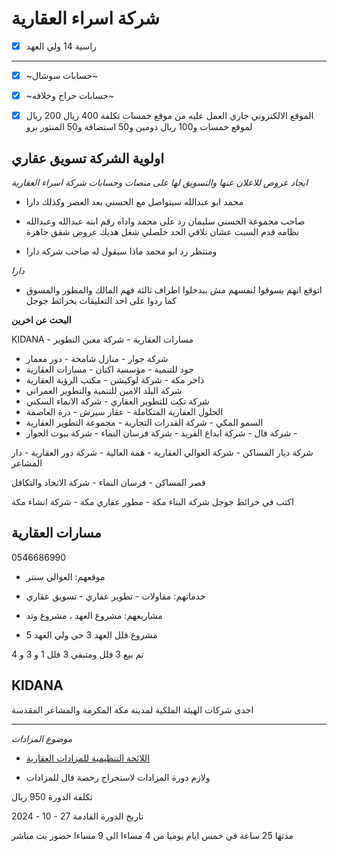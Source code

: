 # شركة اسراء العقارية
      

          
- [x] راسية 14 ولي العهد

---

- [x] ~حسابات سوشال~

- [x] ~حسابات حراج وخلافه~

- [x] الموقع الالكتروني جاري العمل عليه من موقع خمسات تكلفة 400 ريال 200 ريال لموقع خمسات و100 ريال دومين و50 استضافة و50 المنتور برو



## اولوية الشركة تسويق عقاري

*ايجاد عروض للاعلان عنها والتسويق لها على منصات وحسابات شركة اسراء العقارية*

- محمد ابو عبدالله سيتواصل مع الحسني بعد العصر وكذلك دارا

- صاحب مجموعة الحسني سليمان رد على محمد واداه رقم ابنه عبدالله وعبدالله نظامه قدم السبت عشان تلاقي الحد خلصلي شغل هديك عروض شقق جاهزة

- ومنتظر رد ابو محمد ماذا سيقول له صاحب شركة دارا

*دارا*

- اتوقع انهم يسوقوا لنفسهم مش بيدخلوا اطراف ثالثة فهم المالك والمطور والمسوق كما ردوا على احد التعليقات بخرائط جوجل

**البحث عن اخرين**

KIDANA - مسارات العقارية - شركة معين التطوير
 - شركة جوار - منازل شامخة - دور معمار 
- جود للتنمية - مؤسسة اكنان - مسارات العقارية 
- ذاخر مكة - شركة لوكيشن - مكتب الرؤية العقارية
 - شركة البلد الامين للتنمية والتطوير العمراني
 - شركة تكت للتطوير العقاري - شركة الانماء السكني
 - الحلول العقارية المتكاملة - عقار سيرش - درة العاصمة 
- السمو المكي - شركة القدرات التجارية - مجموعة التطوير العقارية 
- شركة فال - شركة ابداع الفريد - شركة فرسان النماء - شركة بيوت الجوار - 

شركة ديار المساكن - شركة العوالي العقارية - همة العالية - شركة دور العقارية - دار المشاعر 

قصر المساكن - فرسان النماء - شركة الاتحاد والتكافل

اكتب في خرائط جوجل شركة البناء مكة - مطور عقاري مكة - شركة انشاء مكة



## مسارات العقارية

0546686990

- موقعهم: العوالي سنتر 

- خدماتهم: مقاولات - تطوير عقاري - تسويق عقاري

- مشاريعهم: مشروع العهد ، مشروع وتد

- مشروع فلل العهد 3 حي ولي العهد 5

تم بيع 3 فلل ومتبقي 3 فلل 1 و 3 و 4



## KIDANA

احدى شركات الهيئة الملكية لمدينة مكة المكرمة والمشاعر المقدسة










---


*موضوع المزادات*

- [اللائحة التنظيمية للمزادات العقارية](https://rega.gov.sa/%D8%A7%D9%84%D9%85%D9%83%D8%AA%D8%A8%D8%A9/%D8%A7%D9%84%D8%A3%D9%86%D8%B8%D9%85%D8%A9-%D9%88%D8%A7%D9%84%D9%84%D9%88%D8%A7%D8%A6%D8%AD-%D9%88%D8%A7%D9%84%D8%A3%D8%AF%D9%84%D8%A9/%D8%A7%D9%84%D9%84%D9%88%D8%A7%D8%A6%D8%AD/%D8%A7%D9%84%D9%84%D8%A7%D8%A6%D8%AD%D8%A9-%D8%A7%D9%84%D8%AA%D9%86%D8%B8%D9%8A%D9%85%D9%8A%D8%A9-%D9%84%D9%84%D9%85%D8%B2%D8%A7%D8%AF%D8%A7%D8%AA-%D8%A7%D9%84%D8%B9%D9%82%D8%A7%D8%B1%D9%8A%D8%A9/?search=)

- ولازم دورة المزادات لاستخراج رخصة فال للمزادات

تكلفة الدورة 950 ريال

تاريخ الدورة القادمة 27 - 10 - 2024

مدتها 25 ساعة في خمس ايام يوميا من 4 مساءا الى 9 مساءا حضور بث مباشر
















